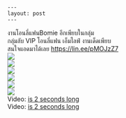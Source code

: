     --- 
    layout: post 
    --- 
    

&#3591;&#3634;&#3609;&#3650;&#3629;&#3609;&#3621;&#3637;&#3656;&#3649;&#3615;&#3609;Bomie &#3629;&#3637;&#3585;&#3648;&#3614;&#3637;&#3618;&#3610;&#3651;&#3609;&#3585;&#3621;&#3640;&#3656;&#3617;<br>&#3585;&#3621;&#3640;&#3656;&#3617;&#3621;&#3633;&#3610; VIP &#3650;&#3629;&#3609;&#3621;&#3637;&#3656;&#3649;&#3615;&#3609; &#3648;&#3629;&#3655;&#3617;&#3652;&#3621;&#3615;&#3660; &#3591;&#3634;&#3609;&#3648;&#3604;&#3655;&#3604;&#3648;&#3614;&#3637;&#3618;&#3610; <br>&#3626;&#3609;&#3651;&#3592;&#3649;&#3629;&#3604;&#3617;&#3634;&#3652;&#3604;&#3657;&#3648;&#3621;&#3618; <a href="https://lin.ee/pMOJzZ7" target="_blank" rel="nofollow noopener">https://lin.ee/pMOJzZ7</a><br><a href='https://sun9-58.userapi.com/impg/2XRwsma1TebwcvTst7f1eAbh827_fzruthUP6Q/gu1fIzjPd-4.jpg?size=1600x1600&quality=96&sign=45747f6edeedacc7d44f928ca8105c3b&type=album'><img src='https://sun9-58.userapi.com/impg/2XRwsma1TebwcvTst7f1eAbh827_fzruthUP6Q/gu1fIzjPd-4.jpg?size=604x604&quality=96&sign=417e78deae0cc32204e94bed0880554d&type=album'></a><br><a href='https://sun6-21.userapi.com/impg/MwvWUQplKzdvoBMy6IgWeG9XVCqdGKzOTT6RFQ/Pp8EEC8iEyg.jpg?size=535x814&quality=96&sign=8cb9b90540f6737fa6ec03e6c150bfa2&type=album'><img src='https://sun9-38.userapi.com/impg/MwvWUQplKzdvoBMy6IgWeG9XVCqdGKzOTT6RFQ/Pp8EEC8iEyg.jpg?size=397x604&quality=96&sign=0491a3495d4701502decea6ee2e0b452&type=album'></a><br><a href='https://sun9-7.userapi.com/impg/0wbqphyxKEeEmK2oCshiQg6b5sn4Fi0DDkq01Q/74S0aizyBCg.jpg?size=1059x1600&quality=96&sign=66400324ee02ab520ecd44d30f9c3c44&type=album'><img src='https://sun9-7.userapi.com/impg/0wbqphyxKEeEmK2oCshiQg6b5sn4Fi0DDkq01Q/74S0aizyBCg.jpg?size=400x604&quality=96&sign=bf4eb318d8e7603a1581abfe0cb51829&type=album'></a><br><a href='https://sun9-65.userapi.com/impg/8l0jbKhYpbzW1LBEvKD8f9kqZ4wK8G5FEQ4Kyg/NboQLhV38NQ.jpg?size=1065x1600&quality=96&sign=8ef4856e2e36926187861884fe22be93&type=album'><img src='https://sun6-21.userapi.com/impg/8l0jbKhYpbzW1LBEvKD8f9kqZ4wK8G5FEQ4Kyg/NboQLhV38NQ.jpg?size=402x604&quality=96&sign=714a170e5f95fe25bccb4295ff661363&type=album'></a><br><a href='https://sun9-18.userapi.com/impg/ishKMG4iNhRlxTvKS3GMuC6buXhff97ozXgZRg/mFWmPxdkenQ.jpg?size=828x1472&quality=96&sign=4d051aa9000f1fa99931d901f0e485e3&type=album'><img src='https://sun9-18.userapi.com/impg/ishKMG4iNhRlxTvKS3GMuC6buXhff97ozXgZRg/mFWmPxdkenQ.jpg?size=340x604&quality=96&sign=833a35b86e6a0d178cb61b773fb0b154&type=album'></a><br><a href='https://sun9-65.userapi.com/impg/fKZ_w_WYqThVmiJtwPVGoqzoIpjgUF0XQO5aZg/IbzQV2Ka4Uw.jpg?size=1600x1600&quality=96&sign=d7da377b50027b3c5da37d9944a34406&type=album'><img src='https://sun9-65.userapi.com/impg/fKZ_w_WYqThVmiJtwPVGoqzoIpjgUF0XQO5aZg/IbzQV2Ka4Uw.jpg?size=604x604&quality=96&sign=f87e7b8add82dedcec95f127e72e5bb9&type=album'></a><br>Video: <a href="https://vk.com/video-204157576_456239229?list=82a38b5c9f1dd812cb">is 2 seconds long </a><br>Video: <a href="https://vk.com/video-204157576_456239230?list=6869931de8a1449423">is 2 seconds long </a>